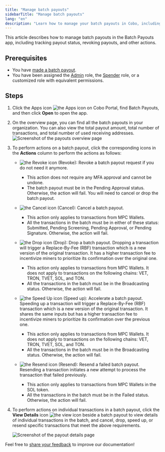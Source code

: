 ```yaml
---
title: "Manage batch payouts"
sidebarTitle: "Manage batch payouts"
lang: "en"
description: "Learn how to manage your batch payouts in Cobo, including tracking transactions and accessing detailed payout information for better oversight."
---
```


This article describes how to manage batch payouts in the Batch Payouts app, including tracking payout status, revoking payouts, and other actions.

## Prerequisites

- You have [made a batch payout](/en/apps/batch-payouts/make-payout).
- You have been assigned the [Admin](/en/portal/organization/roles-and-permissions) role, the [Spender](/en/portal/organization/roles-and-permissions) role, or a customized role with equivalent permissions.

## Steps
1. Click the Apps icon <img src="/en/images/common/icon_apps.svg" className="icon" alt="the Apps icon" /> on Cobo Portal, find Batch Payouts, and then click **Open** to open the app.
2. On the overview page, you can find all the batch payouts in your organization. You can also view the total payout amount, total number of transactions, and total number of used receiving addresses.
    <img src="/en/images/portal-apps/batch-payouts/payouts.png" className="screenshot_full_screen" alt="Screenshot of the payouts overview page" />
3. To perform actions on a batch payout, click the corresponding icons in the **Actions** column to perform the actions as follows:

    - <img src="/en/images/portal-apps/batch-payouts/icon_revoke.svg" className="icon" alt="the Revoke icon" /> (Revoke): Revoke a batch payout request if you do not need it anymore.

      <Note><ul><li>This action does not require any MFA approval and cannot be undone.</li><li>The batch payout must be in the Pending Approval status. Otherwise, the action will fail. You will need to cancel or drop the batch payout.</li></ul></Note> 

    - <img src="/en/images/portal-apps/batch-payouts/icon_cancel.png" className="icon" alt="the Cancel icon" /> (Cancel): Cancel a batch payout.

      <Note><ul><li>This action only applies to transactions from MPC Wallets.</li><li>All the transactions in the batch must be in either of these status: Submitted, Pending Screening, Pending Approval, or Pending Signature. Otherwise, the action will fail.</li></ul></Note>

    - <img src="/en/images/portal-apps/batch-payouts/icon_drop.png" className="icon" alt="the Drop icon" /> (Drop): Drop a batch payout.
      Dropping a transaction will trigger a Replace-By-Fee (RBF) transaction which is a new version of the original transaction. It has a higher transaction fee to incentivize miners to prioritize its confirmation over the original one.

      <Note><ul><li>This action only applies to transactions from MPC Wallets. It does not apply to transactions on the following chains: VET, TRON, TVET, SOL, and TON.</li><li>All the transactions in the batch must be in the Broadcasting status. Otherwise, the action will fail.</li></ul></Note>

    - <img src="/en/images/portal-apps/batch-payouts/icon_speed_up.png" className="icon" alt="the Speed Up icon" /> (Speed up): Accelerate a batch payout.
      Speeding up a transaction will trigger a Replace-By-Fee (RBF) transaction which is a new version of the original transaction. It shares the same inputs but has a higher transaction fee to incentivize miners to prioritize its confirmation over the previous one.

      <Note><ul><li>This action only applies to transactions from MPC Wallets. It does not apply to transactions on the following chains: VET, TRON, TVET, SOL, and TON.</li><li>All the transactions in the batch must be in the Broadcasting status. Otherwise, the action will fail.</li></ul></Note>

    - <img src="/en/images/portal-apps/batch-payouts/icon_resend.png" className="icon" alt="the Resend icon" /> (Resend): Resend a failed batch payout.
      Resending a transaction initiates a new attempt to process the transaction that failed previously.

      <Note><ul><li>This action only applies to transactions from MPC Wallets in the SOL token.</li><li>All the transactions in the batch must be in the Failed status. Otherwise, the action will fail.</li></ul></Note>

5. To perform actions on individual transactions in a batch payout, click the **View Details** icon <img src="/en/images/common/icon_view.svg" className="icon" alt="the view icon" /> beside a batch payout to view details of individual transactions in the batch, and cancel, drop, speed up, or resend specific transactions that meet the above requirements.

    <img src="/en/images/portal-apps/batch-payouts/transactions.png" className="screenshot_full_screen" alt="Screenshot of the payout details page" />

<Tip>Feel free to [share your feedback](https://forms.zohopublic.com/cobo/form/DocumentFeedbackForm/formperma/QvLOhxJv1_JMsJ-1dleZ8Itb_7rzN-LtgvsDdxosoVI?referrername=manuals) to improve our documentation!</Tip>